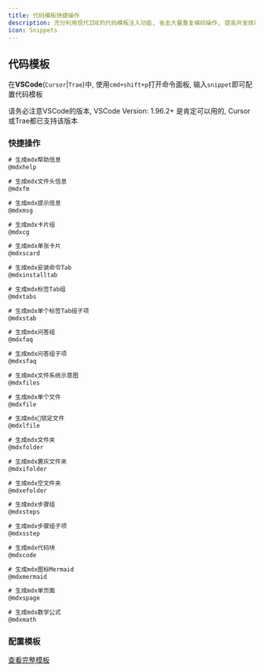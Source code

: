 ```yaml
---
title: 代码模板快捷操作
description: 充分利用现代IDE的代码模板注入功能, 省去大量重复编码操作, 提高开发效率
icon: Snippets
---
```


## 代码模板

在**VSCode**\(`Cursor`|`Trae`\)中, 使用`cmd+shift+p`打开命令面板, 输入`snippet`即可配置代码模板

<Callout title="VSCode" type="info">
  请务必注意VSCode的版本, VSCode Version: 1.96.2+ 是肯定可以用的, Cursor或Trae都已支持该版本<br/>
  
</Callout>



### 快捷操作
```txt title="mdx-snippets"
# 生成mdx帮助信息
@mdxhelp

# 生成mdx文件头信息
@mdxfm

# 生成mdx提示信息
@mdxmsg

# 生成mdx卡片组
@mdxcg

# 生成mdx单张卡片
@mdxscard

# 生成mdx安装命令Tab
@mdxinstalltab

# 生成mdx标签Tab组
@mdxtabs

# 生成mdx单个标签Tab组子项
@mdxstab

# 生成mdx问答组
@mdxfaq

# 生成mdx问答组子项
@mdxsfaq

# 生成mdx文件系统示意图
@mdxfiles   

# 生成mdx单个文件
@mdxfile

# 生成mdx🔐锁定文件
@mdxlfile   

# 生成mdx文件夹
@mdxfolder

# 生成mdx置灰文件夹
@mdxifolder     

# 生成mdx空文件夹
@mdxefolder

# 生成mdx步骤组
@mdxsteps   

# 生成mdx步骤组子项
@mdxsstep

# 生成mdx代码块
@mdxcode    

# 生成mdx图标Mermaid
@mdxmermaid

# 生成mdx单页面
@mdxspage

# 生成mdx数学公式
@mdxmath
```

### 配置模板
[查看完整模板](https://github.com/PowerZCY/next-ai-build/tree/main/docs/mdx.jsonc)
